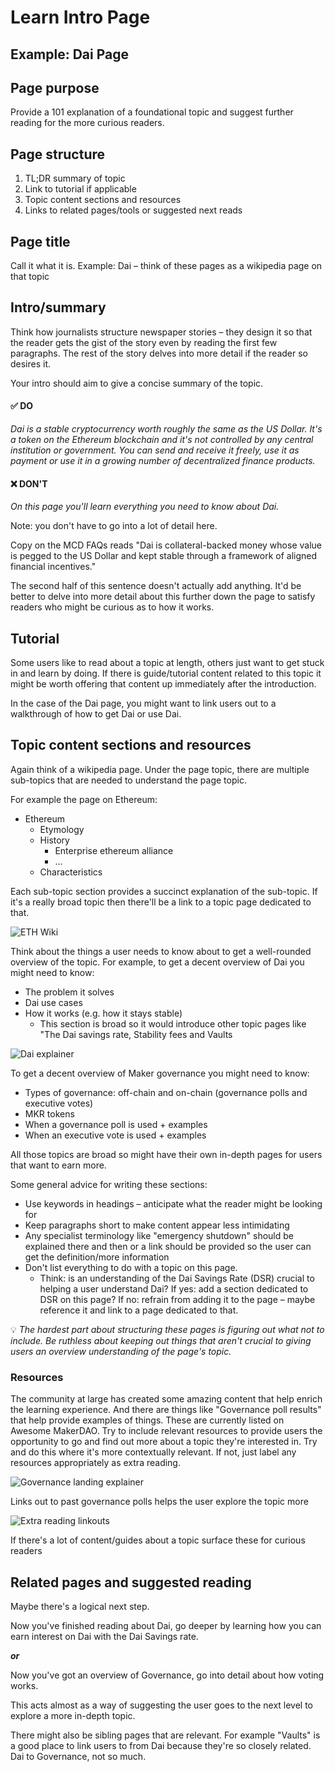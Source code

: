 # Learn Intro Page

## Example: Dai Page

## Page purpose

Provide a 101 explanation of a foundational topic and suggest further reading for the more curious readers.

## Page structure

1. TL;DR summary of topic
2. Link to tutorial if applicable
3. Topic content sections and resources
4. Links to related pages/tools or suggested next reads

## **Page title**

Call it what it is. Example: Dai – think of these pages as a wikipedia page on that topic

## Intro/summary

Think how journalists structure newspaper stories – they design it so that the reader gets the gist of the story even by reading the first few paragraphs. The rest of the story delves into more detail if the reader so desires it. 

Your intro should aim to give a concise summary of the topic.

#### ✅ DO

*Dai is a stable cryptocurrency worth roughly the same as the US Dollar. It's a token on the Ethereum blockchain and it's not controlled by any central institution or government. You can send and receive it freely, use it as payment or use it in a growing number of decentralized finance products.*

#### ❌ DON'T

*On this page you'll learn everything you need to know about Dai.*

Note: you don't have to go into a lot of detail here. 

Copy on the MCD FAQs reads "Dai is collateral-backed money whose value is pegged to the US Dollar and kept stable through a framework of aligned financial incentives." 

The second half of this sentence doesn't actually add anything. It'd be better to delve into more detail about this further down the page to satisfy readers who might be curious as to how it works.

## Tutorial

Some users like to read about a topic at length, others just want to get stuck in and learn by doing. If there is guide/tutorial content related to this topic it might be worth offering that content up immediately after the introduction. 

In the case of the Dai page, you might want to link users out to a walkthrough of how to get Dai or use Dai. 

## Topic content sections and resources

Again think of a wikipedia page. Under the page topic, there are multiple sub-topics that are needed to understand the page topic. 

For example the page on Ethereum:

- Ethereum
    - Etymology
    - History
        - Enterprise ethereum alliance
        - ...
    - Characteristics

Each sub-topic section provides a succinct explanation of the sub-topic. If it's a really broad topic then there'll be a link to a topic page dedicated to that.

![ETH Wiki](/content/images/ethereum-wikipedia.png)

Think about the things a user needs to know about to get a well-rounded overview of the topic. For example, to get a decent overview of Dai you might need to know:

- The problem it solves
- Dai use cases
- How it works (e.g. how it stays stable)
    - This section is broad so it would introduce other topic pages like "The Dai savings rate, Stability fees and Vaults

![Dai explainer](/content/images/guide-page-dai-landing.png)

To get a decent overview of Maker governance you might need to know:

- Types of governance: off-chain and on-chain (governance polls and executive votes)
- MKR tokens
- When a governance poll is used + examples
- When an executive vote is used + examples

All those topics are broad so might have their own in-depth pages for users that want to earn more.

Some general advice for writing these sections:

- Use keywords in headings – anticipate what the reader might be looking for
- Keep paragraphs short to make content appear less intimidating
- Any specialist terminology like "emergency shutdown" should be explained there and then or a link should be provided so the user can get the definition/more information
- Don't list everything to do with a topic on this page.
    - Think: is an understanding of the Dai Savings Rate (DSR) crucial to helping a user understand Dai? If yes: add a section dedicated to DSR on this page? If no: refrain from adding it to the page – maybe reference it and link to a page dedicated to that.

<CTA secondary>

💡 *The hardest part about structuring these pages is figuring out what not to include. Be ruthless about keeping out things that aren't crucial to giving users an overview understanding of the page's topic.*

</CTA>

### Resources

The community at large has created some amazing content that help enrich the learning experience. And there are things like "Governance poll results" that help provide examples of things. These are currently listed on Awesome MakerDAO. Try to include relevant resources to provide users the opportunity to go and find out more about a topic they're interested in. Try and do this where it's more contextually relevant. If not, just label any resources appropriately as extra reading.

![Governance landing explainer](/content/images/guide-page-governance.png)

Links out to past governance polls helps the user explore the topic more

![Extra reading linkouts](/content/images/guide-page-governance-linkouts.png)

If there's a lot of content/guides about a topic surface these for curious readers

## Related pages and suggested reading

Maybe there's a logical next step. 

Now you've finished reading about Dai, go deeper by learning how you can earn interest on Dai with the Dai Savings rate.

***_or_***

Now you've got an overview of Governance, go into detail about how voting works.

This acts almost as a way of suggesting the user goes to the next level to explore a more in-depth topic. 

There might also be sibling pages that are relevant. For example "Vaults" is a good place to link users to from Dai because they're so closely related. Dai to Governance, not so much.
